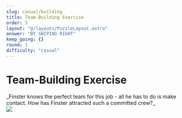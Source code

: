 ```yaml
---
slug: casual/building
title: Team-Building Exercise
order: 5
layout: "@/layouts/PuzzleLayout.astro"
answer: "BY SWIPING RIGHT"
keep_going: {}
round: 1
difficulty: "casual"
---
```


# Team-Building Exercise

<div style={{fontFamily: "DM Mono, sans-serif"}}>
_Finster knows the perfect team for this job - all he has to do is make contact. How has Finster attracted such a committed crew?_
</div>

<img src={casual.src} />